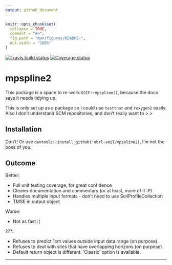 ```yaml
---
output: github_document
---
```


<!-- README.md is generated from README.Rmd. Please edit that file -->

```r
knitr::opts_chunk$set(
  collapse = TRUE,
  comment = "#>",
  fig.path = "man/figures/README-",
  out.width = "100%"
)
```

[![Travis build status](https://travis-ci.com/obrl-soil/mpspline2.svg?branch=master)](https://travis-ci.com/obrl-soil/mpspline2)
[![Coverage status](https://codecov.io/gh/obrl-soil/mpspline2/branch/master/graph/badge.svg)](https://codecov.io/github/obrl-soil/mpspline2?branch=master)

# mpspline2

This package is a space to re-work `GSIF::mpspline()`, because the doco says it needs tidying up.

This is only set up as a package so I could use `testthat` and `roxygen2` easily. Also I don't understand SCM repositories, and don't really want to >.>

## Installation

Don't! Or use `devtools::install_github('obrl-soil/mpspline2)`, I'm not the boss of you.

## Outcome

Better:

  * Full unit testing coverage, for great confidence
  * Clearer documentation and commentary (or at least, more of it :P)
  * Handles multiple input formats - don't need to use SoilProfileCollection
  * TMSE in output object

Worse:

  * Not as fast :( 
  
???:

  * Refuses to predict 1cm values outside input data range (on purpose).
  * Refuses to deal with sites that have overlapping horizons (on purpose).
  * Default return object is different. 'Classic' option is available.
  
***
